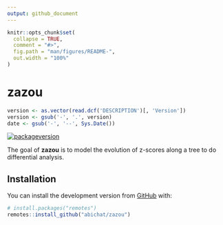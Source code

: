 ```yaml
---
output: github_document
---
```


<!-- README.md is generated from README.Rmd. Please edit that file -->

```r
knitr::opts_chunk$set(
  collapse = TRUE,
  comment = "#>",
  fig.path = "man/figures/README-",
  out.width = "100%"
)
```

# zazou

```r
version <- as.vector(read.dcf('DESCRIPTION')[, 'Version'])                                                      
version <- gsub('-', '.', version)   
date <- gsub('-', '--', Sys.Date())
```

<!-- badges: start -->
<!-- [![Last-changedate](https://img.shields.io/badge/Last%20change-`r date`-yellowgreen.svg)]() -->
[![packageversion](https://img.shields.io/badge/Package%20version-`r version`-orange.svg)]()
<!-- badges: end -->

The goal of __zazou__ is to model the evolution of z-scores along a tree to do differential analysis.

## Installation

You can install the development version from [GitHub](https://github.com/) with:

``` r
# install.packages("remotes")
remotes::install_github("abichat/zazou")
```
